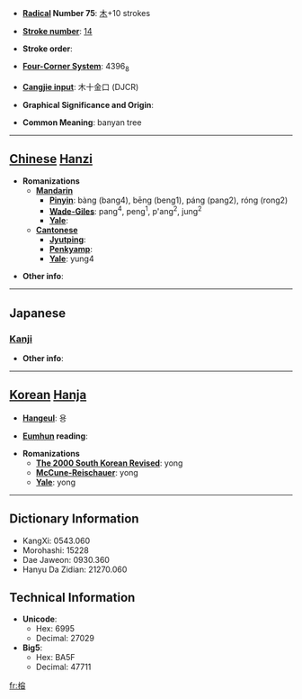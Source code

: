 * '''[[Wiktionary:Chinese radical index| Radical]] Number 75''': [[Wiktionary:Chinese radical index 木|木]]+10 strokes

* '''[[Wiktionary:Chinese total strokes index|Stroke number]]''': [[Wiktionary:Chinese total strokes index 14|14]]

* '''Stroke order''': 

* '''[[Wiktionary:Chinese four corner index|Four-Corner System]]''': 4396<sub>8</sub>

* '''[[Wiktionary:Chinese Cangjie index|Cangjie input]]''': 木十金口 (DJCR)

* '''Graphical Significance and Origin''': 

* '''Common Meaning''': banyan tree

----

== [[Chinese]] [[Hanzi]] ==

* '''Romanizations'''
** '''[[Mandarin]]'''
*** '''[[Pinyin]]''': bàng (bang4), bēng (beng1), páng (pang2), róng (rong2)
*** '''[[Wade-Giles]]''': pang<sup>4</sup>, peng<sup>1</sup>, p'ang<sup>2</sup>, jung<sup>2</sup>
*** '''[[Yale]]''': 
** '''[[Cantonese]]'''
*** '''[[Jyutping]]''':
*** '''[[Penkyamp]]''': 
*** '''[[Yale]]''': yung4

* '''Other info''': 

----

==Japanese==
===[[Kanji]]===
{{kanji|on readings=[[よう]] (yō)
|kun readings=[[あこう]] (akou)
}}

* '''Other info''':  

----

== [[Korean]] [[Hanja]] ==

* '''[[Hangeul]]''': 용

* '''[[Eumhun]] reading''': 

* '''Romanizations'''
** '''[[The 2000 South Korean Revised Romanization|The 2000 South Korean Revised]]''': yong
** '''[[McCune-Reischauer]]''': yong
** '''[[Yale]]''': yong

----

== Dictionary Information ==

* KangXi: 0543.060
* Morohashi: 15228
* Dae Jaweon: 0930.360
* Hanyu Da Zidian: 21270.060

== Technical Information ==

* '''Unicode''':
** Hex: 6995
** Decimal: 27029
* '''Big5''':
** Hex: BA5F
** Decimal: 47711

[[fr:榕]]